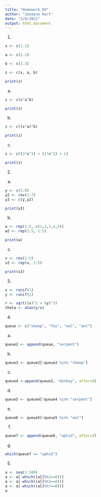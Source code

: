 ```yaml
---
title: "Homework_04"
author: "Jasmine Hart"
date: "2/9/2022"
output: html_document
---
```


1.

``` r
x <- c(1.1) 

a <- c(2.2)

b <- c(3.3)
```

``` r
z <- c(x, a, b)

print(z)
```

a)
``` r
z <- c(x^a^b)

print(z)
```

b)
``` r
z <- c((x^a)^b)

print(z)
```

c)
``` r
z <- c((3*x^3) + (2*x^2) + 1)

print(z)
```

2.

a)
``` r
y <- c(1:8)
y2 <- rev(1:7)
y3 <- c(y,y2)

print(y3)
```

b)
```r
w <- rep(1:5, c(1,2,3,4,5))
w2 <- rep(1:5, 1:5)

print(w)
```

c)
``` r
v <- rev(1:5)
v2 <- rep(v, 1:5)

print(v2)
```

3.
``` r
x <- runif(1)
y <- runif(1)

r <- sqrt((x)^2 + (y)^2)
theta <- atan(y/x)

```

4.
```r
queue <- c("sheep", "fox", "owl", "ant")
```

a)
```r
queue2 <- append(queue, "serpent")
```

b)
```r
queue3 <- queue2[!queue2 %in% "sheep"]
```

c)
```r
queue4 <-append(queue3, "donkey", after=0)
```

d)
```r
queue5 <- queue4[!queue4 %in% "serpent"]
```

e)
```r
queue6 <- queue5[!queue5 %in% "owl"]
```

f)
```r
queue7 <- append(queue6, "aphid", after=2)
```

g)
```r
which(queue7 == "aphid")
```

5.
```r
a <- seq(1:100)
a <- a[-which((a[]%%2==0))]
a <- a[-which((a[]%%3==0))]
a <- a[-which((a[]%%7==0))]
a
```
